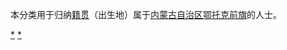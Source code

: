 {{Catnav|頁面分類|各種主題的頁面分類|依中国各省来作的分类|各地中国人|内蒙古人|鄂尔多斯人}}
{{Catnav|頁面分類|人物|各國人物|中国人|各地中国人|内蒙古人|鄂尔多斯人}}

本分类用于归纳[[籍贯|籍贯]]（出生地）属于[[内蒙古自治区|内蒙古自治区]][[鄂托克前旗|鄂托克前旗]]的人士。

[[Category:鄂尔多斯人|*]]
[[Category:鄂托克前旗|*]]